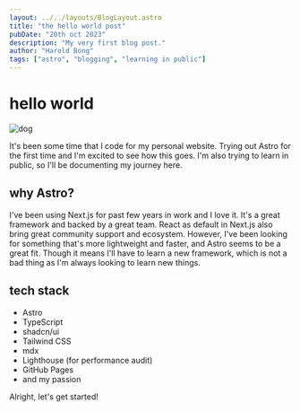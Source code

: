 ```yaml
---
layout: ../../layouts/BlogLayout.astro
title: "the hello world post"
pubDate: "20th oct 2023"
description: "My very first blog post."
author: "Harold Bong"
tags: ["astro", "blogging", "learning in public"]
---
```



# hello world

<Image src={dog} alt="dog" loading="eager" />

It's been some time that I code for my personal website. Trying out Astro for the first time and I'm excited to see how this goes. I'm also trying to learn in public, so I'll be documenting my journey here.

## why Astro?

I've been using Next.js for past few years in work and I love it. It's a great framework and backed by a great team. React as default in Next.js also bring great community support and ecosystem. However, I've been looking for something that's more lightweight and faster, and Astro seems to be a great fit. Though it means I'll have to learn a new framework, which is not a bad thing as I'm always looking to learn new things.

## tech stack

- Astro
- TypeScript
- shadcn/ui
- Tailwind CSS
- mdx
- Lighthouse (for performance audit)
- GitHub Pages
- and my passion

Alright, let's get started!
